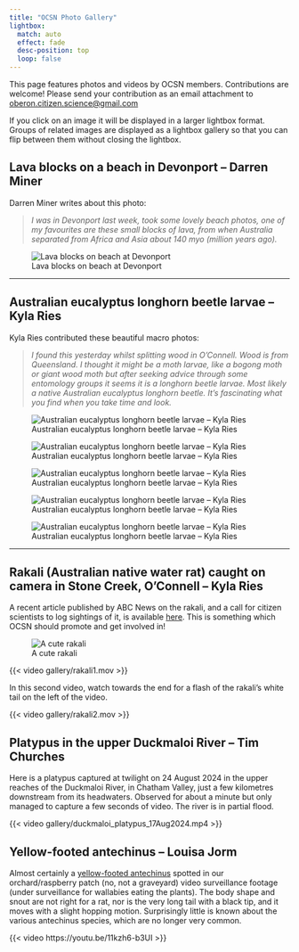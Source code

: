 ```yaml
---
title: "OCSN Photo Gallery"
lightbox:
  match: auto
  effect: fade
  desc-position: top
  loop: false
---
```


This page features photos and videos by OCSN members. Contributions are welcome! Please send your contribution as an email attachment to [oberon.citizen.science@gmail.com](mailto:oberon.citizen.science@gmail.com)

::: {.callout-note}
If you click on an image it will be displayed in a larger lightbox format. Groups of related images are displayed as a lightbox gallery so that you can flip between them without closing the lightbox.
:::

## Lava blocks on a beach in Devonport -- Darren Miner

Darren Miner writes about this photo: 

> _I was in Devonport last week, took some lovely beach photos, one of my favourites are these small blocks of lava, from when Australia separated from Africa and Asia about 140 myo (million years ago)._

![Lava blocks on beach at Devonport](gallery/darren_miner_tasmania_rocks.jpg)

---

## Australian eucalyptus longhorn beetle larvae -- Kyla Ries

Kyla Ries contributed these beautiful macro photos: 

> _I found this yesterday whilst splitting wood in O'Connell. Wood is from Queensland. I thought it might be a moth larvae, like a bogong moth or giant wood moth but after seeking advice through some entomology groups it seems it is a longhorn beetle larvae. Most likely a native Australian eucalyptus longhorn beetle. It's fascinating what you find when you take time and look._

![Australian eucalyptus longhorn beetle larvae -- Kyla Ries](gallery/kyla_elizabeth_longhorn_beetle_larvae_1.jpg){group="longhorn_beetle_larvae"}

![Australian eucalyptus longhorn beetle larvae -- Kyla Ries](gallery/kyla_elizabeth_longhorn_beetle_larvae_2.jpg){group="longhorn_beetle_larvae"}

![Australian eucalyptus longhorn beetle larvae -- Kyla Ries](gallery/kyla_elizabeth_longhorn_beetle_larvae_3.jpg){group="longhorn_beetle_larvae"}

![Australian eucalyptus longhorn beetle larvae -- Kyla Ries](gallery/kyla_elizabeth_longhorn_beetle_larvae_4.jpg){group="longhorn_beetle_larvae"}

![Australian eucalyptus longhorn beetle larvae -- Kyla Ries](gallery/kyla_elizabeth_longhorn_beetle_larvae_5.jpg){group="longhorn_beetle_larvae"}

---

## Rakali (Australian native water rat) caught on camera in Stone Creek, O'Connell -- Kyla Ries

::: {.callout-note title="ABC News article on the elusive rakali"}

A recent article published by ABC News on the rakali, and a call for citizen scientists to log sightings of it, is available [here](https://www.abc.net.au/news/2024-07-02/rakali-water-rat-researcher-urges-citizen-science-help/104043350). This is something which OCSN should promote and get involved in!
:::

::: {.aside}
![A cute rakali](assets/rakali.jpeg)
:::

{{< video gallery/rakali1.mov >}}

In this second video, watch towards the end for a flash of the rakali's white tail on the left of the video.

{{< video gallery/rakali2.mov >}}

## Platypus in the upper Duckmaloi River -- Tim Churches

Here is a platypus captured at twilight on 24 August 2024 in the upper reaches of the Duckmaloi River, in Chatham Valley, just a few kilometres downstream from its headwaters. Observed for about a minute but only managed to capture a few seconds of video. The river is in partial flood.

{{< video gallery/duckmaloi_platypus_17Aug2024.mp4 >}}

## Yellow-footed antechinus -- Louisa Jorm

Almost certainly a [yellow-footed antechinus](https://en.wikipedia.org/wiki/Yellow-footed_antechinus) spotted in our orchard/raspberry patch (no, not a graveyard) video surveillance footage (under surveillance for wallabies eating the plants). The body shape and snout are not right for a rat, nor is the very long tail with a black tip, and it moves with a slight hopping motion. Surprisingly little is known about the various antechinus species, which are no longer very common. 

{{< video https://youtu.be/11kzh6-b3UI >}}

